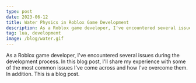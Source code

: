 ```yaml
---
type: post
date: 2023-06-12
title: Water Physics in Roblox Game Development
description: As a Roblox game developer, I've encountered several issues during the development process. In this blog post, I'll share my experience with some of the most common issues I've come across and how I've overcome them.
tag: lua, development
image: /blog/water.gif
---
```


As a Roblox game developer, I've encountered several issues during the development process. In this blog post, I'll share my experience with some of the most common issues I've come across and how I've overcome them.
In addition. This is a blog post.
